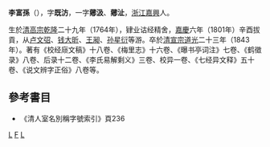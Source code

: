 '''李富孫'''（{{bd|1764年||1843年||CatIdx=L}}），字'''既汸'''，一字'''薌汲'''、'''薌沚'''，[[浙江|浙江]][[嘉興|嘉興]]人。

生於[[清高宗|清高宗]][[乾隆|乾隆]]二十九年（1764年），肄业诂经精舍，[[嘉慶|嘉慶]]六年（1801年）辛酉拔貢，从[[卢文弨|卢文弨]]、[[钱大昕|钱大昕]]、[[王昶_(清朝)|王昶]]、[[孙星衍|孙星衍]]等游。卒於[[清宣宗|清宣宗]][[道光|道光]]二十三年（1843年）。著有《校经庼文稿》十八卷、《梅里志》十六卷、《曝书亭词注》七卷、《鹤徵录》八卷、后录十二卷、《李氏易解剩义》三卷、校异一卷、《七经异文释》五十卷、《说文辨字正俗》八卷等。

==參考書目==
* 《清人室名別稱字號索引》頁236

[[Category:清朝經學家|L]]
[[Category:李姓|F]]
[[Category:嘉兴人|L]]